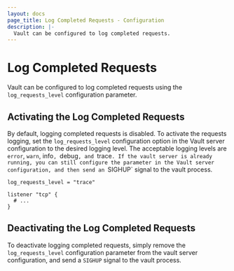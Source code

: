 ```yaml
---
layout: docs
page_title: Log Completed Requests - Configuration
description: |-
  Vault can be configured to log completed requests.
---
```


# Log Completed Requests

Vault can be configured to log completed requests using the `log_requests_level` configuration parameter.

## Activating the Log Completed Requests

By default, logging completed requests is disabled. To activate the requests logging, set the `log_requests_level`
configuration option in the Vault server configuration to the desired logging level. The acceptable logging levels are
`error`, `warn`, info`, `debug`, and `trace`.
If the vault server is already running, you can still configure the parameter in the Vault server configuration,
and then send an `SIGHUP` signal to the vault process.

```hcl
log_requests_level = "trace"

listener "tcp" {
  # ...
}
```

## Deactivating the Log Completed Requests

To deactivate logging completed requests, simply remove the `log_requests_level`
configuration parameter from the vault server configuration, and send a `SIGHUP` signal to the vault process.
